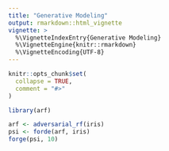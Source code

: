 ```yaml
---
title: "Generative Modeling"
output: rmarkdown::html_vignette
vignette: >
  %\VignetteIndexEntry{Generative Modeling}
  %\VignetteEngine{knitr::rmarkdown}
  %\VignetteEncoding{UTF-8}
---
```


```r
knitr::opts_chunk$set(
  collapse = TRUE,
  comment = "#>"
)
```

```r
library(arf)
```

```r
arf <- adversarial_rf(iris)
psi <- forde(arf, iris)
forge(psi, 10)
```

